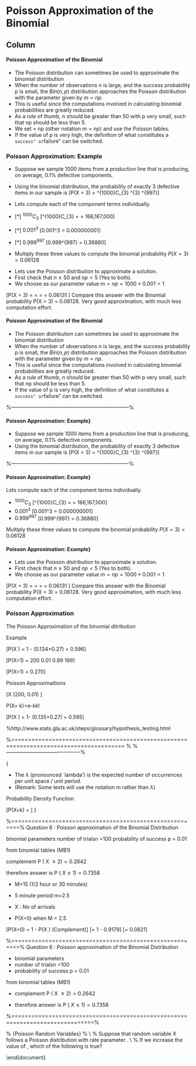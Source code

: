 Poisson Approximation of the Binomial {data-navmenu="Approximations"}
=====================================

Column {.tabset}
-------------------------------------------------


<h4>Poisson Approximation of the Binomial</h4>


*  The Poisson distribution can sometimes be used to approximate the
binomial distribution
*  When the number of observations n is large, and the success probability
p is small, the $Bin(n,p)$ distribution approaches the Poisson distribution
with the parameter given by $m = np$.
*  This is useful since the computations involved in calculating binomial
probabilities are greatly reduced.
*  As a rule of thumb, n should be greater than 50 with p very small, such
that np should be less than 5.
*  We set = np (other notation $m = np$)  and use the Poisson tables.
*  If the value of p is very high, the definition of what constitutes a
``success" or ``failure" can be switched.


### Poisson Approximation: Example


*  Suppose we sample 1000 items from a production line that is producing, on
average, $0.1\%$ defective components.
*  Using the binomial distribution, the probability of exactly 3 defective items in
our sample is
\[P(X = 3) = ^{1000}C_{3} \times 0.001^{3} \times 0.999^{997}\]




*  Lets compute each of the component terms individually.


* [$\ast$] $^{1000}C_{3}$
\[^{1000}C_{3} = \frac{1000 \times 999 \times 998}{3 \times 2 \times 1} = 166,167,000\]
* [$\ast$] $0.001^3$
\[0.001^3 = 0.000000001\]
* [$\ast$] $0.999^{997}$
\[0.999^{997} = 0.36880\]



*  Multiply these three values to compute the binomial probability
$P(X = 3) = 0.06128$



\subsection{Using the Poisson Approximation (Same Example As previous)}

*  Lets use the Poisson distribution to approximate a solution.
*  First check that $n \geq 50$ and $np < 5$ (Yes to both).
*  We choose as our parameter value $m = np = 1000 \times 0.001 = 1$

\[P(X = 3) = \frac{e^{-1} \times 1^3}{3!} = \frac{e^{-1}}{6} = \frac{0.36787}{6} = 0.06131 \]
Compare this answer with the Binomial probability
P(X = 3) = 0.06128.
Very good approximation, with much less computation effort.


#### Poisson Approximation of the Binomial


*  The Poisson distribution can sometimes be used to approximate the
binomial distribution
*  When the number of observations n is large, and the success probability
p is small, the $Bin(n,p)$ distribution approaches the Poisson distribution
with the parameter given by $m = np$.
*  This is useful since the computations involved in calculating binomial
probabilities are greatly reduced.
*  As a rule of thumb, n should be greater than 50 with p very small, such
that np should be less than 5.
*  If the value of p is very high, the definition of what constitutes a
``success" or ``failure" can be switched.

<p>

%---------------------------------------------------------------------%

#### Poisson Approximation: Example}


*  Suppose we sample 1000 items from a production line that is producing, on
average, $0.1\%$ defective components.
*  Using the binomial distribution, the probability of exactly 3 defective items in
our sample is
\[P(X = 3) = ^{1000}C_{3} \times 0.001^{3} \times 0.999^{997}\]

<p>

%---------------------------------------------------------------------%

#### Poisson Approximation: Example}
Lets compute each of the component terms individually.


*  $^{1000}C_{3}$
\[^{1000}C_{3} = \frac{1000 \times 999 \times 998}{3 \times 2 \times 1} = 166,167,000\]
*  $0.001^3$
\[0.001^3 = 0.000000001\]
*  $0.999^{997}$
\[0.999^{997} = 0.36880\]



Multiply these three values to compute the binomial probability
$P(X = 3) = 0.06128$
<p>


#### Poisson Approximation: Example}

*  Lets use the Poisson distribution to approximate a solution.
*  First check that $n \geq 50$ and $np < 5$ (Yes to both).
*  We choose as our parameter value $m = np = 1000 \times 0.001 = 1$

\[P(X = 3) = \frac{e^{-1} \times 1^3}{3!} = \frac{e^{-1}}{6} = \frac{0.36787}{6} = 0.06131 \]
Compare this answer with the Binomial probability
P(X = 3) = 0.06128.
Very good approximation, with much less computation effort.




### Poisson Approximation 
The Poisson Approximation of the binomial ditribution

Example

\[P(X \geq 2) = 1 - (0.134+0.27) = 0.596\]

\[P(X=1) = 200 0.01 0.99 199\]

\[P(X=1) = 0.270\]


Poisson Approximaitions


\[X \sim \mbox{Binomial}(200, 0.01) \]


P(X= k)=e-kk!




\[P(X \geq 2) = 1- (0.135+0.27) = 0.595\]

%http://www.stats.gla.ac.uk/steps/glossary/hypothesis_testing.html




%======================================================================================= %
%--------------------------------------------%

\noindent \textbf{The Poisson Distribution}
{

*  The \textbf{Poisson mean} $\lambda$ (pronounced `lambda') is the expected number of occurrences per unit space / unit period.
*  (Remark:  Some texts will use the notation $m$ rather than $\lambda$)




Probability Density Function

\[P(X=k) = \frac{e^{m!}}{k!}\]
}




%========================================================%
Question 6 : Poisson approximation of the Binomial Distribution



binomial parameters 
number of trialsn =100
probability of success  p = 0.01

from binomial tables (MB1)

complement P ( X $\geq 2) = 0.2642$

therefore answer is P ( $X \leq 1) = 0.7358$






\subsection{Poisson }

*  M=15
(1/2 hour or 30 minutes)

*  5 minute period 
m=2.5 

*  X : No of arrivals

*  P(X=0) when M = 2.5

\[P(X=0) = 1 - P(X \geq 1) (Complement)\]
\[= 1 - 0.9179\]
\[= 0.0821\]







%========================================================%
Question 6 : Poisson approximation of the Binomial Distribution


*  binomial parameters 
*  number of trialsn =100
*  probability of success  p = 0.01

from binomial tables (MB1)

*  complement P ( X $\geq 2) = 0.2642$

*  therefore answer is P ( $X \leq 1) = 0.7358$



%==============================================================================% 


% {Poisson Random Variables}
% \noindent\textbf{Question:}\\
% Suppose that random variable X follows a Poisson distribution with rate parameter \texttt{\textbf{L}}. \\
% If we increase the value of \texttt{\textbf{L}}, which of the following is true?







\end{document}
